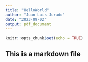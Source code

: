 ```yaml
---
title: "HelloWorld"
author: "Juan Luis Jurado"
date: "2023-09-02"
output: pdf_document
---
```


```r
knitr::opts_chunk$set(echo = TRUE)
```

## This is a markdown file